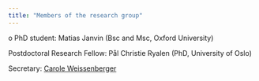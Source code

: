 ```yaml
---
title: "Members of the research group"
---
```

o
PhD student: Matias Janvin (Bsc and Msc, Oxford University)


Postdoctoral Research Fellow: Pål Christie Ryalen (PhD, University of Oslo)


Secretary: [Carole Weissenberger](https://people.epfl.ch/carole.weissenberger) 